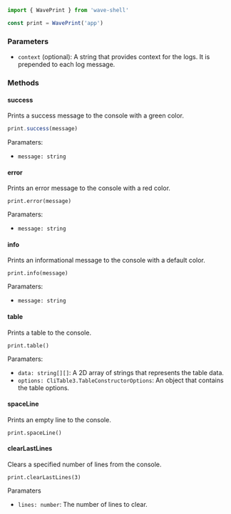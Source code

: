 ```ts {3} copy
import { WavePrint } from 'wave-shell'

const print = WavePrint('app')
```

### Parameters

- `context` (optional): A string that provides context for the logs. It is prepended to each log message.

### Methods

#### success


Prints a success message to the console with a green color.
```ts
print.success(message)
```

Paramaters: 
- `message: string`

#### error

Prints an error message to the console with a red color.

```tsx
print.error(message)
```

Paramaters: 
- `message: string`



#### info

Prints an informational message to the console with a default color.

```tsx
print.info(message)
```

Paramaters: 
- `message: string`

#### table

Prints a table to the console.

```tsx
print.table()
```

Paramaters:
- `data: string[][]`: A 2D array of strings that represents the table data.
- `options: CliTable3.TableConstructorOptions`: An object that contains the table options.

#### spaceLine

Prints an empty line to the console.

```tsx
print.spaceLine()
```

#### clearLastLines

Clears a specified number of lines from the console.

```tsx
print.clearLastLines(3)
```

Paramaters
- `lines: number`: The number of lines to clear.
